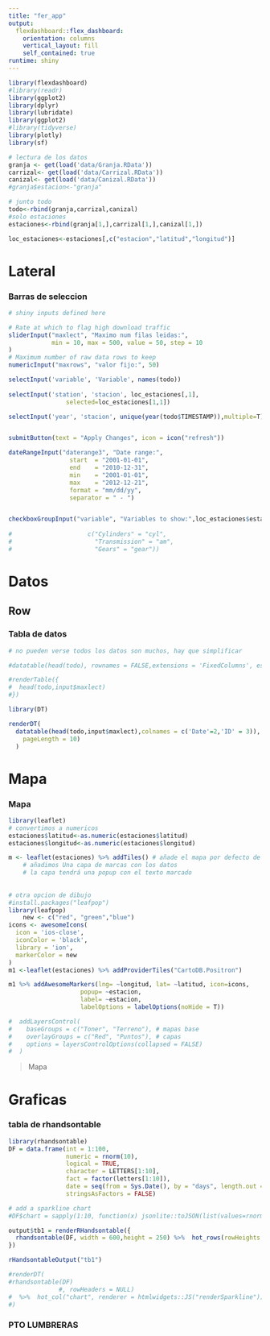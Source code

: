 ```yaml
---
title: "fer_app"
output: 
  flexdashboard::flex_dashboard:
    orientation: columns
    vertical_layout: fill
    self_contained: true
runtime: shiny
---
```


```r
library(flexdashboard)
#library(readr)
library(ggplot2)
library(dplyr)
library(lubridate)
library(ggplot2)
#library(tidyverse)
library(plotly)
library(sf)
```

```r
# lectura de los datos
granja <- get(load('data/Granja.RData'))
carrizal<- get(load('data/Carrizal.RData'))
canizal<- get(load('data/Canizal.RData'))
#granja$estacion<-"granja"

# junto todo
todo<-rbind(granja,carrizal,canizal)
#solo estaciones
estaciones<-rbind(granja[1,],carrizal[1,],canizal[1,])

loc_estaciones<-estaciones[,c("estacion","latitud","longitud")]


```

Lateral {.sidebar}
=====================================

### Barras de seleccion

```r
# shiny inputs defined here

# Rate at which to flag high download traffic
sliderInput("maxlect", "Maximo num filas leidas:",
            min = 10, max = 500, value = 50, step = 10
)
# Maximum number of raw data rows to keep
numericInput("maxrows", "valor fijo:", 50)

selectInput('variable', 'Variable', names(todo))
    
selectInput('station', 'stacion', loc_estaciones[,1],
                selected=loc_estaciones[1,1])

selectInput('year', 'stacion', unique(year(todo$TIMESTAMP)),multiple=T)


submitButton(text = "Apply Changes", icon = icon("refresh"))

dateRangeInput("daterange3", "Date range:",
                 start  = "2001-01-01",
                 end    = "2010-12-31",
                 min    = "2001-01-01",
                 max    = "2012-12-21",
                 format = "mm/dd/yy",
                 separator = " - ")


checkboxGroupInput("variable", "Variables to show:",loc_estaciones$estacion)
                   
#                     c("Cylinders" = "cyl",
#                       "Transmission" = "am",
#                       "Gears" = "gear")) 
```

Datos
===========================

Row
-------------------------------------

### Tabla de datos

```r
# no pueden verse todos los datos son muchos, hay que simplificar

#datatable(head(todo), rownames = FALSE,extensions = 'FixedColumns', escape=TRUE, options= list(bPaginate = TRUE, dom = 't',buttons = c('excel')))

#renderTable({
#  head(todo,input$maxlect)
#})

library(DT)

renderDT(
  datatable(head(todo,input$maxlect),colnames = c('Date'=2,'ID' = 3)), options = list(
    pageLength = 10)
  )
```


Mapa
===========================

### Mapa

```r
library(leaflet)
# convertimos a numericos
estaciones$latitud<-as.numeric(estaciones$latitud)
estaciones$longitud<-as.numeric(estaciones$longitud)

m <- leaflet(estaciones) %>% addTiles() # añade el mapa por defecto de OpenStreetMap
    # añadimos Una capa de marcas con los datos 
    # la capa tendrá una popup con el texto marcado
    
    
# otra opcion de dibujo    
#install.packages("leafpop")
library(leafpop)
    new <- c("red", "green","blue")
icons <- awesomeIcons(
  icon = 'ios-close',
  iconColor = 'black',
  library = 'ion',
  markerColor = new
)    
m1 <-leaflet(estaciones) %>% addProviderTiles("CartoDB.Positron") 

m1 %>% addAwesomeMarkers(lng= ~longitud, lat= ~latitud, icon=icons,
                    popup= ~estacion,
                    label= ~estacion,
                    labelOptions = labelOptions(noHide = T))  

#  addLayersControl(
#    baseGroups = c("Toner", "Terreno"), # mapas base
#    overlayGroups = c("Red", "Puntos"), # capas
#    options = layersControlOptions(collapsed = FALSE)
#  )
```

> Mapa 


Graficas
===========================


### tabla de rhandsontable

```r
library(rhandsontable)
DF = data.frame(int = 1:100,
                numeric = rnorm(10),
                logical = TRUE,
                character = LETTERS[1:10],
                fact = factor(letters[1:10]),
                date = seq(from = Sys.Date(), by = "days", length.out = 10),
                stringsAsFactors = FALSE)

# add a sparkline chart
#DF$chart = sapply(1:10, function(x) jsonlite::toJSON(list(values=rnorm(10))))

output$tb1 = renderRHandsontable({
  rhandsontable(DF, width = 600,height = 250) %>%  hot_rows(rowHeights = 50, fixedRowsTop = 1)
})

rHandsontableOutput("tb1") 

#renderDT(                                                   
#rhandsontable(DF)
              #, rowHeaders = NULL) 
#  %>%  hot_col("chart", renderer = htmlwidgets::JS("renderSparkline"))
#)

```


### PTO LUMBRERAS



